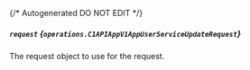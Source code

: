 {/* Autogenerated DO NOT EDIT  */}

##### `request` *{`operations.C1APIAppV1AppUserServiceUpdateRequest`}*
The request object to use for the request.
<Collapsible openLabel={Labels.showProperties} closeLabel={Labels.hideProperties}>
    <C1APIAppV1AppUserServiceUpdateRequest/>
</Collapsible>


